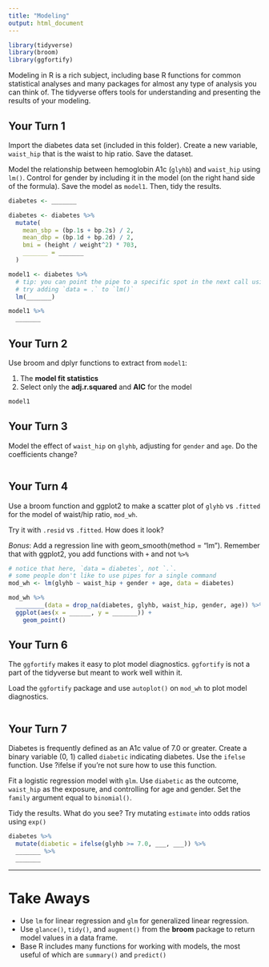 ```yaml
---
title: "Modeling"
output: html_document
---
```



```r
library(tidyverse)
library(broom)
library(ggfortify)
```

Modeling in R is a rich subject, including base R functions for common statistical analyses and many packages for almost any type of analysis you can think of. The tidyverse offers tools for understanding and presenting the results of your modeling. 

## Your Turn 1

Import the diabetes data set (included in this folder). Create a new variable, `waist_hip` that is the waist to hip ratio. Save the dataset.

Model the relationship between hemoglobin A1c (`glyhb`) and `waist_hip` using `lm()`. Control for gender by including it in the model (on the right hand side of the formula). Save the model as `model1`. Then, tidy the results.

```r
diabetes <- _______

diabetes <- diabetes %>% 
  mutate(
    mean_sbp = (bp.1s + bp.2s) / 2,
    mean_dbp = (bp.1d + bp.2d) / 2,
    bmi = (height / weight^2) * 703,
    _______ = _______
  )

model1 <- diabetes %>% 
  # tip: you can point the pipe to a specific spot in the next call using `.`
  # try adding `data = .` to `lm()`
  lm(_______)

model1 %>% 
  _______
```

## Your Turn 2

Use broom and dplyr functions to extract from `model1`:

1. The **model fit statistics** 
2. Select only the **adj.r.squared** and **AIC** for the model

```r
model1
```

## Your Turn 3

Model the effect of `waist_hip` on `glyhb`, adjusting for `gender` and `age`. Do the coefficients change?

```r

```

## Your Turn 4

Use a broom function and ggplot2 to make a scatter plot of `glyhb` vs `.fitted` for the model of waist/hip ratio, `mod_wh`.

Try it with `.resid` vs `.fitted`. How does it look?

_Bonus_: Add a regression line with geom_smooth(method = "lm"). Remember that with ggplot2, you add functions with `+` and not `%>%`

```r
# notice that here, `data = diabetes`, not `.`. 
# some people don't like to use pipes for a single command
mod_wh <- lm(glyhb ~ waist_hip + gender + age, data = diabetes)

mod_wh %>% 
  ________(data = drop_na(diabetes, glyhb, waist_hip, gender, age)) %>% 
  ggplot(aes(x = ______, y = _______)) +
    geom_point()
```

## Your Turn 6

The `ggfortify` makes it easy to plot model diagnostics. `ggfortify` is not a part of the tidyverse but meant to work well within it. 

Load the `ggfortify` package and use `autoplot()` on `mod_wh` to plot model diagnostics.

```r


```

## Your Turn 7

Diabetes is frequently defined as an A1c value of 7.0 or greater. Create a binary variable (0, 1) called `diabetic` indicating diabetes. Use the `ifelse` function. Use ?ifelse if you're  not sure how to use this function.

Fit a logistic regression model with `glm`. Use `diabetic` as the outcome, `waist_hip` as the exposure, and controlling for age and gender. Set the `family` argument equal to `binomial()`.

Tidy the results. What do you see? Try mutating `estimate` into odds ratios using `exp()`

```r
diabetes %>% 
  mutate(diabetic = ifelse(glyhb >= 7.0, ___, ___)) %>% 
  _______ %>% 
  _______
```

***

# Take Aways

* Use `lm` for linear regression and `glm` for generalized linear regression.
* Use `glance()`, `tidy()`, and `augment()` from the **broom** package to return model values in a data frame.
* Base R includes many functions for working with models, the most useful of which are `summary()` and `predict()`

